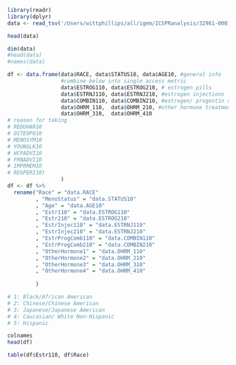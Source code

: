 ```r
library(readr)
library(dplyr)
data <- read_tsv('/Users/wittphillips/all/igem/ICSPRanalysis/32961-0001-Data.tsv', show_col_types = FALSE)

head(data)
```


```r
dim(data)
#head(data)
#names(data)

df <- data.frame(data$RACE, data$STATUS10, data$AGE10, #general info
                 #combine below into single access metric
                 data$ESTROG110, data$ESTROG210, # estrogen pills
                 data$ESTRNJ110, data$ESTRNJ210, #estrogen injections
                 data$COMBIN110, data$COMBIN210, #estrogen/ progestin combo
                 data$OHRM_110,  data$OHRM_210, #other hormone treatment
                 data$OHRM_310,  data$OHRM_410
# reason for taking
# REDUHAR10
# OSTEOPO10
# MENOSYM10
# YOUNGLK10
# HCPADVI10
# FRNADVI1O
# IMPRMEM1O
# REGPERI10)
                 ) 
df <- df %>% 
  rename("Race" = "data.RACE"
         , "MenoStatus" = "data.STATUS10"
         , "Age" = "data.AGE10"
         , "Estr110" = "data.ESTROG110"
         , "Estr210" = "data.ESTROG210"
         , "EstrInjec110" = "data.ESTRNJ110"
         , "EstrInjec210" = "data.ESTRNJ210"
         , "EstrProgComb110" = "data.COMBIN110"
         , "EstrProgComb210" = "data.COMBIN210"
         , "OtherHormone1" = "data.OHRM_110"
         , "OtherHormone2" = "data.OHRM_210"
         , "OtherHormone3" = "data.OHRM_310"
         , "OtherHormone4" = "data.OHRM_410"
         
         )

# 1: Black/African American
# 2: Chinese/Chinese American
# 3: Japanese/Japanese American 
# 4: Caucasian/ White Non-Hispanic 
# 5: Hispanic

colnames
head(df)
```
```r
table(df$Estr110, df$Race)
```

